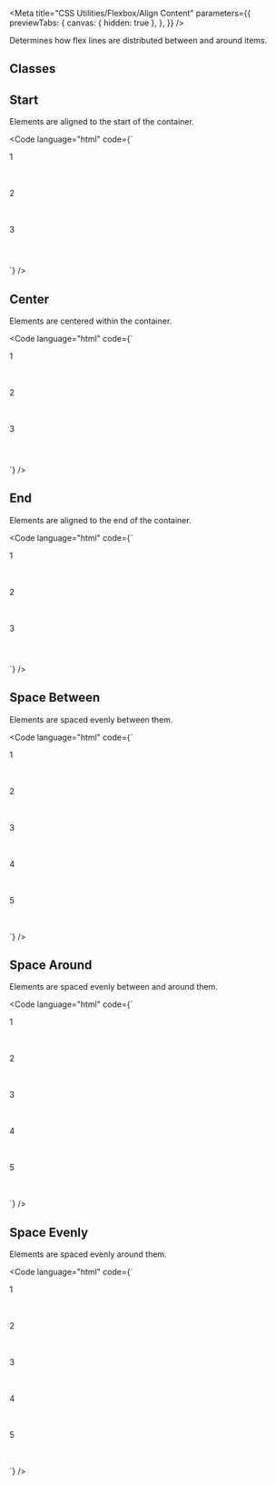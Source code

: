 
<Meta
  title="CSS Utilities/Flexbox/Align Content"
  parameters={{
    previewTabs: {
      canvas: { hidden: true },
    },
  }}
/>

<Banner label="Align Content" section="CSS Utilities" color="green" />

<Lead>Determines how flex lines are distributed between and around items.</Lead>

## Classes

<CssFlexboxAlignContent />

## Start

Elements are aligned to the start of the container.

<Code
  language="html"
  code={`
<div class="is-flex is-align-content-start is-flex-wrap-wrap fg-normal" style="min-height: 200px">
    <div class="has-background-green-3 has-radius-normal is-flex is-justify-content-center is-align-items-center" style="height: 4rem; width: 4rem">1</div>
    <div class="has-background-green-3 has-radius-normal is-flex is-justify-content-center is-align-items-center" style="height: 4rem; width: 4rem">2</div>
    <div class="has-background-green-3 has-radius-normal is-flex is-justify-content-center is-align-items-center" style="height: 4rem; width: 4rem">3</div>
</div>
`}
/>

## Center

Elements are centered within the container.

<Code
  language="html"
  code={`
<div class="is-flex is-align-content-center is-flex-wrap-wrap fg-normal" style="min-height: 200px">
    <div class="has-background-green-3 has-radius-normal is-flex is-justify-content-center is-align-items-center" style="height: 4rem; width: 4rem">1</div>
    <div class="has-background-green-3 has-radius-normal is-flex is-justify-content-center is-align-items-center" style="height: 4rem; width: 4rem">2</div>
    <div class="has-background-green-3 has-radius-normal is-flex is-justify-content-center is-align-items-center" style="height: 4rem; width: 4rem">3</div>
</div>
`}
/>

## End

Elements are aligned to the end of the container.

<Code
  language="html"
  code={`
<div class="is-flex is-align-content-end is-flex-wrap-wrap fg-normal" style="min-height: 200px">
    <div class="has-background-green-3 has-radius-normal is-flex is-justify-content-center is-align-items-center" style="height: 4rem; width: 4rem">1</div>
    <div class="has-background-green-3 has-radius-normal is-flex is-justify-content-center is-align-items-center" style="height: 4rem; width: 4rem">2</div>
    <div class="has-background-green-3 has-radius-normal is-flex is-justify-content-center is-align-items-center" style="height: 4rem; width: 4rem">3</div>
</div>
`}
/>

## Space Between

Elements are spaced evenly between them.

<Code
  language="html"
  code={`
<div class="is-flex is-align-content-space-between is-flex-wrap-wrap fg-normal" style="min-height: 200px">
    <div class="has-background-green-3 has-radius-normal is-flex is-justify-content-center is-align-items-center" style="height: 4rem; width: 200px" style="height: 4rem">1</div>
    <div class="has-background-green-3 has-radius-normal is-flex is-justify-content-center is-align-items-center" style="height: 4rem; width: 200px">2</div>
    <div class="has-background-green-3 has-radius-normal is-flex is-justify-content-center is-align-items-center" style="height: 4rem; width: 200px">3</div>
    <div class="has-background-green-3 has-radius-normal is-flex is-justify-content-center is-align-items-center" style="height: 4rem; width: 200px">4</div>
    <div class="has-background-green-3 has-radius-normal is-flex is-justify-content-center is-align-items-center" style="height: 4rem; width: 200px">5</div>
</div>
`}
/>

## Space Around

Elements are spaced evenly between and around them.

<Code
  language="html"
  code={`
<div class="is-flex is-align-content-space-around is-flex-wrap-wrap fg-normal" style="min-height: 200px">
    <div class="has-background-green-3 has-radius-normal is-flex is-justify-content-center is-align-items-center" style="height: 4rem; width: 200px" style="height: 4rem">1</div>
    <div class="has-background-green-3 has-radius-normal is-flex is-justify-content-center is-align-items-center" style="height: 4rem; width: 200px">2</div>
    <div class="has-background-green-3 has-radius-normal is-flex is-justify-content-center is-align-items-center" style="height: 4rem; width: 200px">3</div>
    <div class="has-background-green-3 has-radius-normal is-flex is-justify-content-center is-align-items-center" style="height: 4rem; width: 200px">4</div>
    <div class="has-background-green-3 has-radius-normal is-flex is-justify-content-center is-align-items-center" style="height: 4rem; width: 200px">5</div>
</div>
`}
/>

## Space Evenly

Elements are spaced evenly around them.

<Code
  language="html"
  code={`
<div class="is-flex is-align-content-space-evenly is-flex-wrap-wrap fg-normal" style="min-height: 200px">
    <div class="has-background-green-3 has-radius-normal is-flex is-justify-content-center is-align-items-center" style="height: 4rem; width: 200px" style="height: 4rem">1</div>
    <div class="has-background-green-3 has-radius-normal is-flex is-justify-content-center is-align-items-center" style="height: 4rem; width: 200px">2</div>
    <div class="has-background-green-3 has-radius-normal is-flex is-justify-content-center is-align-items-center" style="height: 4rem; width: 200px">3</div>
    <div class="has-background-green-3 has-radius-normal is-flex is-justify-content-center is-align-items-center" style="height: 4rem; width: 200px">4</div>
    <div class="has-background-green-3 has-radius-normal is-flex is-justify-content-center is-align-items-center" style="height: 4rem; width: 200px">5</div>
</div>
`}
/>

<Footer>
  <LinkCards>
    <LinkCard
      pageTitle="Foundation/Grid"
      description="The Baloise Design System grid system is a fully responsive and 12 column layout system with six default breakpoints and five container layouts"
    />
    <LinkCard
      pageTitle="Foundation/Design Tokens"
      description="We use design tokens to replace hard-coded values in order to ensure a better consistency"
    />
  </LinkCards>
</Footer>
